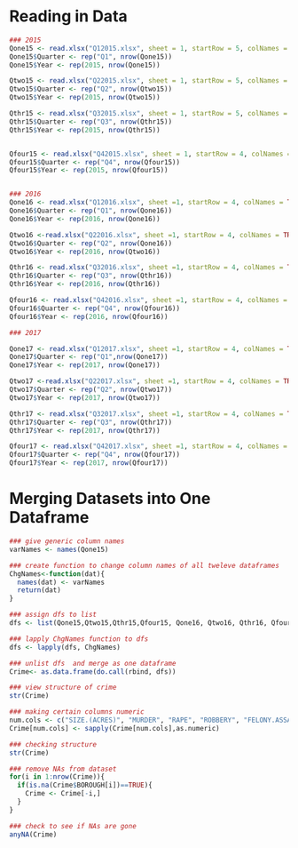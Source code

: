 # Reading in Data 

```r
### 2015
Qone15 <- read.xlsx("Q12015.xlsx", sheet = 1, startRow = 5, colNames = TRUE)
Qone15$Quarter <- rep("Q1", nrow(Qone15))
Qone15$Year <- rep(2015, nrow(Qone15))

Qtwo15 <- read.xlsx("Q22015.xlsx", sheet = 1, startRow = 5, colNames = TRUE)
Qtwo15$Quarter <- rep("Q2", nrow(Qtwo15))
Qtwo15$Year <- rep(2015, nrow(Qtwo15))

Qthr15 <- read.xlsx("Q32015.xlsx", sheet = 1, startRow = 5, colNames = TRUE)
Qthr15$Quarter <- rep("Q3", nrow(Qthr15))
Qthr15$Year <- rep(2015, nrow(Qthr15))


Qfour15 <- read.xlsx("Q42015.xlsx", sheet = 1, startRow = 4, colNames = TRUE)
Qfour15$Quarter <- rep("Q4", nrow(Qfour15))
Qfour15$Year <- rep(2015, nrow(Qfour15))


### 2016 
Qone16 <- read.xlsx("Q12016.xlsx", sheet =1, startRow = 4, colNames = TRUE)
Qone16$Quarter <- rep("Q1", nrow(Qone16))
Qone16$Year <- rep(2016, nrow(Qone16))

Qtwo16 <-read.xlsx("Q22016.xlsx", sheet =1, startRow = 4, colNames = TRUE)
Qtwo16$Quarter <- rep("Q2", nrow(Qone16))
Qtwo16$Year <- rep(2016, nrow(Qtwo16))

Qthr16 <- read.xlsx("Q32016.xlsx", sheet =1, startRow = 4, colNames = TRUE)
Qthr16$Quarter <- rep("Q3", nrow(Qthr16))
Qthr16$Year <- rep(2016, nrow(Qthr16))

Qfour16 <- read.xlsx("Q42016.xlsx", sheet =1, startRow = 4, colNames = TRUE)
Qfour16$Quarter <- rep("Q4", nrow(Qfour16))
Qfour16$Year <- rep(2016, nrow(Qfour16))

### 2017 

Qone17 <- read.xlsx("Q12017.xlsx", sheet =1, startRow = 4, colNames = TRUE)
Qone17$Quarter <- rep("Q1",nrow(Qone17))
Qone17$Year <- rep(2017, nrow(Qone17))

Qtwo17 <-read.xlsx("Q22017.xlsx", sheet =1, startRow = 4, colNames = TRUE)
Qtwo17$Quarter <- rep("Q2", nrow(Qtwo17))
Qtwo17$Year <- rep(2017, nrow(Qtwo17))

Qthr17 <- read.xlsx("Q32017.xlsx", sheet =1, startRow = 4, colNames = TRUE)
Qthr17$Quarter <- rep("Q3", nrow(Qthr17))
Qthr17$Year <- rep(2017, nrow(Qthr17))

Qfour17 <- read.xlsx("Q42017.xlsx", sheet =1, startRow = 4, colNames = TRUE)
Qfour17$Quarter <- rep("Q4", nrow(Qfour17))
Qfour17$Year <- rep(2017, nrow(Qfour17))
```

# Merging Datasets into One Dataframe

```r
### give generic column names 
varNames <- names(Qone15)

### create function to change column names of all tweleve dataframes 
ChgNames<-function(dat){
  names(dat) <- varNames
  return(dat)
}

### assign dfs to list 
dfs <- list(Qone15,Qtwo15,Qthr15,Qfour15, Qone16, Qtwo16, Qthr16, Qfour16, Qone17, Qtwo17, Qthr17, Qfour17)

### lapply ChgNames function to dfs 
dfs <- lapply(dfs, ChgNames)

### unlist dfs  and merge as one dataframe 
Crime<- as.data.frame(do.call(rbind, dfs))

### view structure of crime 
str(Crime)

### making certain columns numeric
num.cols <- c("SIZE.(ACRES)", "MURDER", "RAPE", "ROBBERY", "FELONY.ASSAULT", "BURGLARY", "GRAND.LARCENY", "GRAND.LARCENY.OF.MOTOR.VEHICLE", "TOTAL")
Crime[num.cols] <- sapply(Crime[num.cols],as.numeric)

### checking structure
str(Crime)

### remove NAs from dataset 
for(i in 1:nrow(Crime)){
  if(is.na(Crime$BOROUGH[i])==TRUE){
    Crime <- Crime[-i,]
  }
}

### check to see if NAs are gone
anyNA(Crime)
``` 
